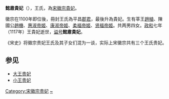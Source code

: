 '''懿肅貴妃'''（{{Bd|11世纪||1117年|}}），王氏，為[[宋徽宗|宋徽宗]][[貴妃|貴妃]]。

徽宗在1100年即位後，冊封王氏為平昌[[郡君|郡君]]，最後升為貴妃。生有莘王[[趙植|趙植]]、陳國公[[趙機|趙機]]、[[惠淑帝姬|惠淑帝姬]]、[[康淑帝姬|康淑帝姬]]、[[趙嬛嬛|柔福帝姬]]、[[贤福帝姬|贤福帝姬]]。共两男四女。[[政和_(年号)|政和]]七年（1117年）王貴妃逝世，[[谥号|谥号]]'''懿肅貴妃'''。

《宋史》将徽宗贵妃王氏及其子女们混为一谈，实际上宋徽宗共有三个王氏贵妃。
==参见==

*[[大王贵妃_(宋徽宗)|大王贵妃]]
*[[小王贵妃_(宋徽宗)|小王贵妃]]

[[Category:宋徽宗贵妃|Category:宋徽宗贵妃]]
[[Category:王姓|~]]
